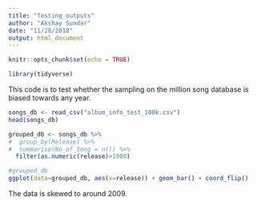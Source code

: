 ```yaml
---
title: "Testing_outputs"
author: "Akshay Sundar"
date: "11/28/2018"
output: html_document
---
```


```r
knitr::opts_chunk$set(echo = TRUE)

library(tidyverse)
```

This code is to test whether the sampling on the million song database is biased towards any year.

```r
songs_db <- read_csv("album_info_test_100k.csv")
head(songs_db)
```

```r
grouped_db <- songs_db %>%
#  group_by(Release) %>%
#  summarise(No_of_Song = n()) %>%
  filter(as.numeric(release)>1980)

#grouped_db
ggplot(data=grouped_db, aes(x=release)) + geom_bar() + coord_flip() 
```

The data is skewed to around 2009.
